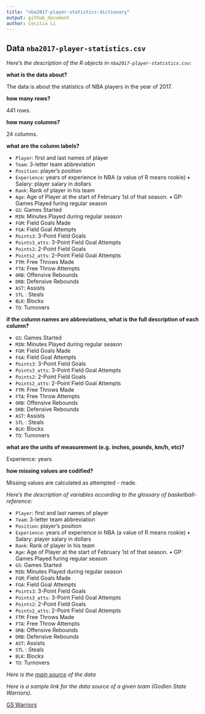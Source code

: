 ```yaml
---
title: "nba2017-player-statistics-dictionary"
output: github_document
author: Cecilia Li
---
```


## Data `nba2017-player-statistics.csv`

_Here's the description of the R objects in `nba2017-player-statistics.csv`:_

**what is the data about?**

The data is about the statistics of NBA players in the year of 2017.

**how many rows?**

441 rows.

**how many columns?**

24 columns.

**what are the column labels?**

- `Player`: first and last names of player
- `Team`: 3-letter team abbreviation
- `Position`: player’s position
- `Experience`: years of experience in NBA (a value of R means rookie) • Salary: player salary in dollars
- `Rank`: Rank of player in his team
- `Age`: Age of Player at the start of February 1st of that season. • GP: Games Played furing regular season
- `GS`: Games Started
- `MIN`: Minutes Played during regular season
- `FGM`: Field Goals Made
- `FGA`: Field Goal Attempts
- `Points3`: 3-Point Field Goals
- `Points3_atts`: 3-Point Field Goal Attempts
- `Points2`: 2-Point Field Goals 
- `Points2_atts`: 2-Point Field Goal Attempts
- `FTM`: Free Throws Made
- `FTA`: Free Throw Attempts
- `ORB`: Offensive Rebounds
- `DRB`: Defensive Rebounds
- `AST`: Assists
- `STL` : Steals
- `BLK`: Blocks
- `TO`: Turnovers

**if the column names are abbreviations, what is the full description of each column?**

- `GS`: Games Started
- `MIN`: Minutes Played during regular season
- `FGM`: Field Goals Made
- `FGA`: Field Goal Attempts
- `Points3`: 3-Point Field Goals
- `Points3_atts`: 3-Point Field Goal Attempts
- `Points2`: 2-Point Field Goals 
- `Points2_atts`: 2-Point Field Goal Attempts
- `FTM`: Free Throws Made
- `FTA`: Free Throw Attempts
- `ORB`: Offensive Rebounds
- `DRB`: Defensive Rebounds
- `AST`: Assists
- `STL` : Steals
- `BLK`: Blocks
- `TO`: Turnovers

**what are the units of measurement (e.g. inches, pounds, km/h, etc)?**

Experience: years


**how missing values are codified?**

Missing values are calculated as attempted - made.


_Here's the description of variables according to the glossary of basketball-reference:_

- `Player`: first and last names of player
- `Team`: 3-letter team abbreviation
- `Position`: player’s position
- `Experience`: years of experience in NBA (a value of R means rookie) • Salary: player salary in dollars
- `Rank`: Rank of player in his team
- `Age`: Age of Player at the start of February 1st of that season. • GP: Games Played furing regular season
- `GS`: Games Started
- `MIN`: Minutes Played during regular season
- `FGM`: Field Goals Made
- `FGA`: Field Goal Attempts
- `Points3`: 3-Point Field Goals
- `Points3_atts`: 3-Point Field Goal Attempts
- `Points2`: 2-Point Field Goals 
- `Points2_atts`: 2-Point Field Goal Attempts
- `FTM`: Free Throws Made
- `FTA`: Free Throw Attempts
- `ORB`: Offensive Rebounds
- `DRB`: Defensive Rebounds
- `AST`: Assists
- `STL` : Steals
- `BLK`: Blocks
- `TO`: Turnovers

_Here is the [main source](www.basketball-reference.com) of the data_

_Here is a sample link for the data source of a given team (Godlen State Warriors)._

[GS Warriors](https://www.basketball-reference.com/teams/GSW/2017.html)



